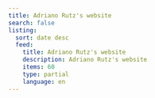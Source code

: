 ```yaml
---
title: Adriano Rutz's website
search: false
listing:
  sort: date desc
  feed:
    title: Adriano Rutz's website
    description: Adriano Rutz's website
    items: 60
    type: partial
    language: en
---
```

